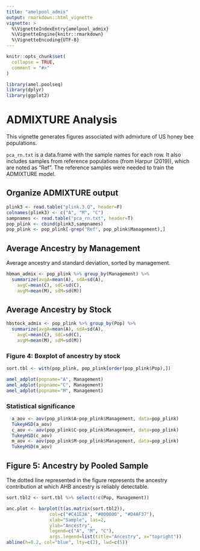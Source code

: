 ```yaml
---
title: "amelpool_admix"
output: rmarkdown::html_vignette
vignette: >
  %\VignetteIndexEntry{amelpool_admix}
  %\VignetteEngine{knitr::rmarkdown}
  %\VignetteEncoding{UTF-8}
---
```


```r
knitr::opts_chunk$set(
  collapse = TRUE,
  comment = "#>"
)
```

```r
library(amel.poolseq)
library(dplyr)
library(ggplot2)
```

# ADMIXTURE Analysis

This vignette generates figures associated with admixture of US honey bee populations.

`pca_rn.txt` is a data.frame with the sample names for each row. It also includes samples from reference populations (from Harpur (2019)), which are noted as "Ref". The reference samples were needed to train the ADMIXTURE model.

## Organize ADMIXTURE output
```r
plink3 <- read.table("plink.3.Q", header=F)
colnames(plink3) <- c("A", "M", "C")
sampnames <- read.table("pca_rn.txt", header=T)
pop_plink <- cbind(plink3,sampnames)
pop_plink <- pop_plink[-grep("Ref", pop_plink$Management),]
```

## Average Ancestry by Management
Average ancestry and standard deviation, sorted by management.
```r
hbman_admix <- pop_plink %>% group_by(Management) %>%
  summarize(avgA=mean(A), sdA=sd(A),
    avgC=mean(C), sdC=sd(C),
    avgM=mean(M), sdM=sd(M))
```

## Average Ancestry by Stock
```r
hbstock_admix <- pop_plink %>% group_by(Pop) %>%
  summarize(avgA=mean(A), sdA=sd(A),
    avgC=mean(C), sdC=sd(C),
    avgM=mean(M), sdM=sd(M))
```

### Figure 4: Boxplot of ancestry by stock
```r
sort.tbl <- with(pop_plink, pop_plink[order(pop_plink$Pop),])

amel_adplot(popname="A", Management)
amel_adplot(popname="C", Management)
amel_adplot(popname="M", Management)

```

### Statistical significance
```r
  a_aov <- aov(pop_plink$A~pop_plink$Management, data=pop_plink)
  TukeyHSD(a_aov)
  c_aov <- aov(pop_plink$C~pop_plink$Management, data=pop_plink)
  TukeyHSD(c_aov)
  m_aov <- aov(pop_plink$M~pop_plink$Management, data=pop_plink)
  TukeyHSD(m_aov)
```

## Figure 5: Ancestry by Pooled Sample

The dotted line represented in the figure represents the ancestry contribution at which AHB ancestry is reliably detectable.

```r
sort.tbl2 <- sort.tbl %>% select(!c(Pop, Management))

anc.plot <- barplot(t(as.matrix(sort.tbl2)), 
                col=c("#C41E3A", "#000000", "#D4AF37"), 
                xlab="Sample", las=2,
                ylab="Ancestry", 
                legend=c("A", "M", "C"),
                args.legend=list(title="Ancestry", x="topright"))
abline(h=0.2, col="blue", lty=c(2), lwd=c(5))
```
